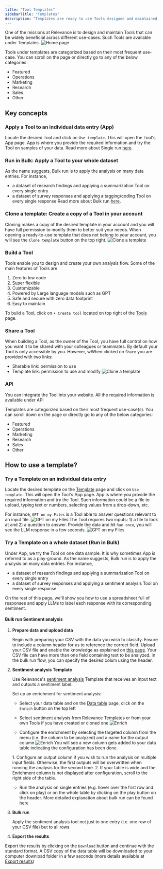 ```yaml
---
title: "Tool Templates"
sidebarTitle: "Templates"
description: "Templates are ready to use Tools designed and maintained by Relevance"
---
```


One of the missions at Relevance is to design and maintain Tools that can be widely beneficial
across different use-cases. Such Tools are available under Templates.
![Home page](/images/templates/templates-page.png)

Tools under templates are categorized based on their most frequent use-case. You can scroll on the page
or directly go to any of the below categories:

- Featured
- Operations
- Marketing
- Research
- Sales
- Other

## Key concepts

### Apply a Tool to an individual data entry (App)

Locate the desired Tool and click on `Use template`. This will open the Tool's App page.
App is where you provide the required information and try the Tool on samples of your data.
Read more about Single run [here](/templates/single-run).

### Run in Bulk: Apply a Tool to your whole dataset

As the name suggests, Bulk run is to apply the analysis on many data entries. For instance,

- a dataset of research findings and applying a summarization Tool on every single entry
- a dataset of survey responses and applying a tagging/coding Tool on every single response
  Read more about Bulk run [here](/templates/bulk-run).

### Clone a template: Create a copy of a Tool in your account

Cloning makes a copy of the desired template in your account and you will have full permission to modify them
to better suit your needs.
When opening a ready-to-use template that does not belong to your account, you will see the
`Clone template` button on the top right.
![Clone a template](/images/general/clone-template1.png)

### Build a Tool

Tools enable you to design and create your own analysis flow. Some of the main features of Tools are

1. Zero to low code
2. Super flexible
3. Customizable
4. Powered by Large language models such as GPT
5. Safe and secure with zero data footprint
6. Easy to maintain

To build a Tool, click on `+ Create tool` located on top right of the [Tools](/get-started/key-concepts/tools) page.

### Share a Tool

When building a Tool, as the owner of the Tool, you have full control on how you want it to be shared with
your colleagues or teammates.
By default your Tool is only accessible by you. However, wWhen clicked on `Share` you are provided with two
links:

- Sharable link: permission to use
- Template link: permission to use and modify
  ![Clone a template](/images/general/share.png)

### API

You can integrate the Tool into your website. All the required information is available under API


Templates are categorized based on their most frequent use-case(s). You can scroll down on the page 
or directly go to any of the below categories:
* Featured
* Operations
* Marketing
* Research
* Sales
* Other

## How to use a template?
### Try a Template on an individual data entry
Locate the desired template on the [Template](/get-started/key-concepts/templates) page and click on `Use template`. This will open the Tool's App page.
App is where you provide the required information and try the Tool. Such information could be 
a file to upload, typing text or numbers, selecting values from a drop-down, etc.

For instance, `GPT on my Files` is a Tool able to answer questions relevant to an input file.
![GPT on my Files](/images/templates/gpt-on-my-files/GPT-on-my-files-form.png)
The Tool requires two inputs: 1) a file to look at and 2) a question to answer.
Provide the data and hit `Run once`, you will see the LLM response in a few seconds.
![GPT on my Files](/images/templates/gpt-on-my-files/GPT-on-my-files-answer.png)

### Try a Template on a whole dataset (Run in Bulk)
Under App, we try the Tool on one data sample. It is why sometimes App is referred to as a play-ground.
As the name suggests, Bulk run is to apply the analysis on many data entries. For instance, 
* a dataset of research findings and applying a summarization Tool on every single entry
* a dataset of survey responses and applying a sentiment analysis Tool on every single response

On the rest of this page, we'll show you how to use a spreadsheet full of responses and apply LLMs to label each response with its corresponding sentiment.

#### Bulk run Sentiment analysis
1. **Prepare data and upload data**

    Begin with preparing your CSV with the data you wish to classify. Ensure to include a column header for us to reference the correct field. 
    Upload your CSV file and enable the knowledge as explained on [this page](/data/data-tables).
    <Tip>
    Your CSV file can have more than one field containing text to be analyzed. In the bulk run flow, you can specify the desired colum using the header.
    </Tip>

2. **Sentiment analysis Template**

    Use Relevance's [sentiment analysis](/templates/sentiment-analysis) Template that receives an input text and outputs a sentiment label.
    
    <Snippet file="clone-tip.mdx" />

    Set up an enrichment for sentiment analysis:
    * Select your data table and on the [Data table](/get-started/key-concepts/data) page, click on the `Enrich` button on the top left
    
    * Select sentiment analysis from Relevance Templates or from your own Tools if you have created or cloned one
    ![Enrich](/images/example-use-cases/sentiment-analysis-1.png)
    
    * Configure the enrichment by selecting the targeted column from the menu (i.e. the column to be analyzed) and a name for the output
    column
    ![Enrich](/images/example-use-cases/sentiment-analysis-2.png)
    You will see a new column gets added to your data table indicating the configuration has been done. 
    <Tip>
    1. Configure an output column if you wish to run the analysis on multiple input fields. Otherwise, the first outputs will
    be overwritten when running the analysis for the second time.
    2. If your table is wide and the Enrichment column is not displayed after configuration, scroll to the right side of the table.
    </Tip>
    
    * Run the analysis on single entries (e.g. hover over the first row and click on play) or on the whole table by clicking on the 
    play button on the header.
    More detailed explanation about bulk run can be found [here](/templates/bulk-run)

3. **Bulk run**

    Apply the sentiment analysis tool not just to one entry (i.e. one row of your CSV file) but to all rows

4. **Export the results**

Export the results by clicking on the `Download` button and continue with the standard format. A CSV copy of the data table will
be downloaded to your computer download folder in a few seconds (more details available at [Export results](/templates/export))